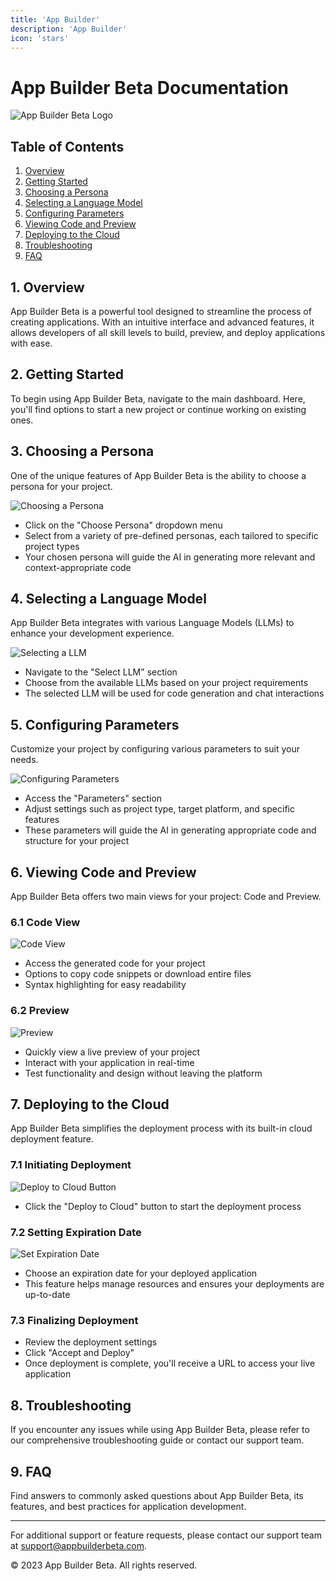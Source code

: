 ```yaml
---
title: 'App Builder'
description: 'App Builder'
icon: 'stars'
---
```




# App Builder Beta Documentation

![App Builder Beta Logo](https://img.mytsi.org/i/mfCG737.png)

## Table of Contents

1. [Overview](#overview)
2. [Getting Started](#getting-started)
3. [Choosing a Persona](#choosing-a-persona)
4. [Selecting a Language Model](#selecting-a-language-model)
5. [Configuring Parameters](#configuring-parameters)
6. [Viewing Code and Preview](#viewing-code-and-preview)
7. [Deploying to the Cloud](#deploying-to-the-cloud)
8. [Troubleshooting](#troubleshooting)
9. [FAQ](#faq)

## 1. Overview

App Builder Beta is a powerful tool designed to streamline the process of creating applications. With an intuitive interface and advanced features, it allows developers of all skill levels to build, preview, and deploy applications with ease.

## 2. Getting Started

To begin using App Builder Beta, navigate to the main dashboard. Here, you'll find options to start a new project or continue working on existing ones.

## 3. Choosing a Persona

One of the unique features of App Builder Beta is the ability to choose a persona for your project.

![Choosing a Persona](https://img.mytsi.org/i/qlhe733.png)

- Click on the "Choose Persona" dropdown menu
- Select from a variety of pre-defined personas, each tailored to specific project types
- Your chosen persona will guide the AI in generating more relevant and context-appropriate code

## 4. Selecting a Language Model

App Builder Beta integrates with various Language Models (LLMs) to enhance your development experience.

![Selecting a LLM](https://img.mytsi.org/i/FJGv728.png)

- Navigate to the "Select LLM" section
- Choose from the available LLMs based on your project requirements
- The selected LLM will be used for code generation and chat interactions

## 5. Configuring Parameters

Customize your project by configuring various parameters to suit your needs.

![Configuring Parameters](https://img.mytsi.org/i/0beo727.png)

- Access the "Parameters" section
- Adjust settings such as project type, target platform, and specific features
- These parameters will guide the AI in generating appropriate code and structure for your project

## 6. Viewing Code and Preview

App Builder Beta offers two main views for your project: Code and Preview.

### 6.1 Code View

![Code View](https://img.mytsi.org/i/lWKT736.png)

- Access the generated code for your project
- Options to copy code snippets or download entire files
- Syntax highlighting for easy readability

### 6.2 Preview

![Preview](https://img.mytsi.org/i/wgD2735.png)

- Quickly view a live preview of your project
- Interact with your application in real-time
- Test functionality and design without leaving the platform

## 7. Deploying to the Cloud

App Builder Beta simplifies the deployment process with its built-in cloud deployment feature.

### 7.1 Initiating Deployment

![Deploy to Cloud Button](https://img.mytsi.org/i/q9gS731.png)

- Click the "Deploy to Cloud" button to start the deployment process

### 7.2 Setting Expiration Date

![Set Expiration Date](https://img.mytsi.org/i/qYg5732.png)

- Choose an expiration date for your deployed application
- This feature helps manage resources and ensures your deployments are up-to-date

### 7.3 Finalizing Deployment

- Review the deployment settings
- Click "Accept and Deploy"
- Once deployment is complete, you'll receive a URL to access your live application

## 8. Troubleshooting

If you encounter any issues while using App Builder Beta, please refer to our comprehensive troubleshooting guide or contact our support team.

## 9. FAQ

Find answers to commonly asked questions about App Builder Beta, its features, and best practices for application development.

---

For additional support or feature requests, please contact our support team at support@appbuilderbeta.com.

© 2023 App Builder Beta. All rights reserved.
